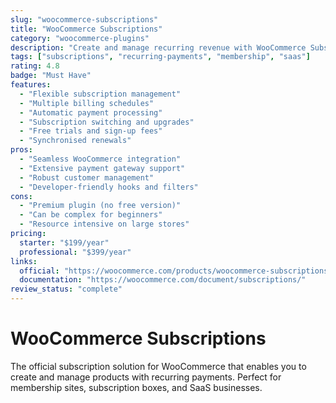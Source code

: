 ```yaml
---
slug: "woocommerce-subscriptions"
title: "WooCommerce Subscriptions"
category: "woocommerce-plugins"
description: "Create and manage recurring revenue with WooCommerce Subscriptions. The most comprehensive subscription plugin for WordPress eCommerce."
tags: ["subscriptions", "recurring-payments", "membership", "saas"]
rating: 4.8
badge: "Must Have"
features:
  - "Flexible subscription management"
  - "Multiple billing schedules"
  - "Automatic payment processing"
  - "Subscription switching and upgrades"
  - "Free trials and sign-up fees"
  - "Synchronised renewals"
pros:
  - "Seamless WooCommerce integration"
  - "Extensive payment gateway support"
  - "Robust customer management"
  - "Developer-friendly hooks and filters"
cons:
  - "Premium plugin (no free version)"
  - "Can be complex for beginners"
  - "Resource intensive on large stores"
pricing:
  starter: "$199/year"
  professional: "$399/year"
links:
  official: "https://woocommerce.com/products/woocommerce-subscriptions/"
  documentation: "https://woocommerce.com/document/subscriptions/"
review_status: "complete"
---
```


# WooCommerce Subscriptions

The official subscription solution for WooCommerce that enables you to create and manage products with recurring payments. Perfect for membership sites, subscription boxes, and SaaS businesses.